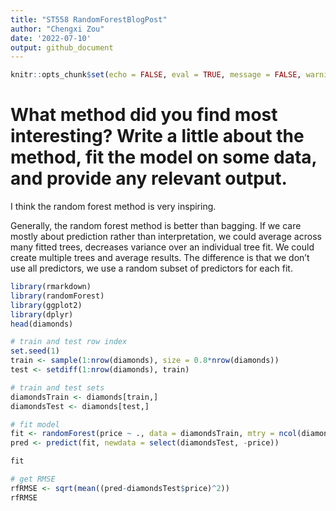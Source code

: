 ```yaml
---
title: "ST558 RandomForestBlogPost"
author: "Chengxi Zou"
date: '2022-07-10'
output: github_document
---
```


```r
knitr::opts_chunk$set(echo = FALSE, eval = TRUE, message = FALSE, warning = FALSE)
```


# What method did you find most interesting?  Write a little about the method, fit the model on some data, and provide any relevant output.

I think the random forest method is very inspiring.

Generally, the random forest method is better than bagging. If we care mostly about prediction rather than interpretation, we could average across many fitted trees, decreases variance over an individual tree fit. We could create multiple trees and average results. The difference is that we don't use all predictors, we use a random subset of predictors for each fit.

```r
library(rmarkdown)
library(randomForest)
library(ggplot2)
library(dplyr)
head(diamonds)

# train and test row index
set.seed(1)
train <- sample(1:nrow(diamonds), size = 0.8*nrow(diamonds))
test <- setdiff(1:nrow(diamonds), train)

# train and test sets
diamondsTrain <- diamonds[train,]
diamondsTest <- diamonds[test,]

# fit model
fit <- randomForest(price ~ ., data = diamondsTrain, mtry = ncol(diamondsTrain)/3, ntree = 200, importance = TRUE)
pred <- predict(fit, newdata = select(diamondsTest, -price))

fit

# get RMSE
rfRMSE <- sqrt(mean((pred-diamondsTest$price)^2))
rfRMSE
```


